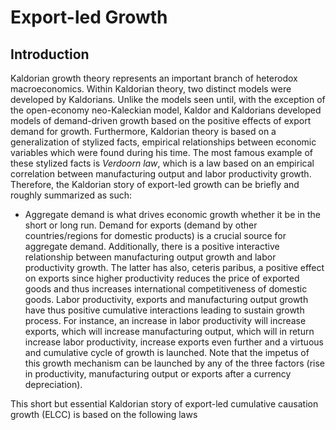 # Export-led Growth


## Introduction

Kaldorian growth theory represents an important branch of heterodox macroeconomics. Within Kaldorian theory, two distinct models were developed by Kaldorians. Unlike the models seen until, with the exception of the open-economy neo-Kaleckian model, Kaldor and Kaldorians developed models of demand-driven growth based on the positive effects of export demand for growth. Furthermore, Kaldorian theory is based on a generalization of stylized facts, empirical relationships between economic variables which were found during his time. The most famous example of these stylized facts is *Verdoorn law*, which is a law based on an empirical correlation between manufacturing output and labor productivity growth. Therefore, the Kaldorian story of export-led growth can be briefly and roughly summarized as such:

- Aggregate demand is what drives economic growth whether it be in the short or long run. Demand for exports (demand by other countries/regions for domestic products) is a crucial source for aggregate demand. Additionally, there is a positive interactive relationship between manufacturing output growth and labor productivity growth. The latter has also, ceteris paribus, a positive effect on exports since higher productivity reduces the price of exported goods and thus increases international competitiveness of domestic goods. Labor productivity, exports and manufacturing output growth have thus positive cumulative interactions leading to sustain growth process. For instance, an increase in labor productivity will increase exports, which will increase manufacturing output, which will in return increase labor productivity, increase exports even further and a virtuous and cumulative cycle of growth is launched. Note that the impetus of this growth mechanism can be launched by any of the three factors (rise in productivity, manufacturing output or exports after a currency depreciation).

This short but essential Kaldorian story of export-led cumulative causation growth (ELCC) is based on the following laws 






















































